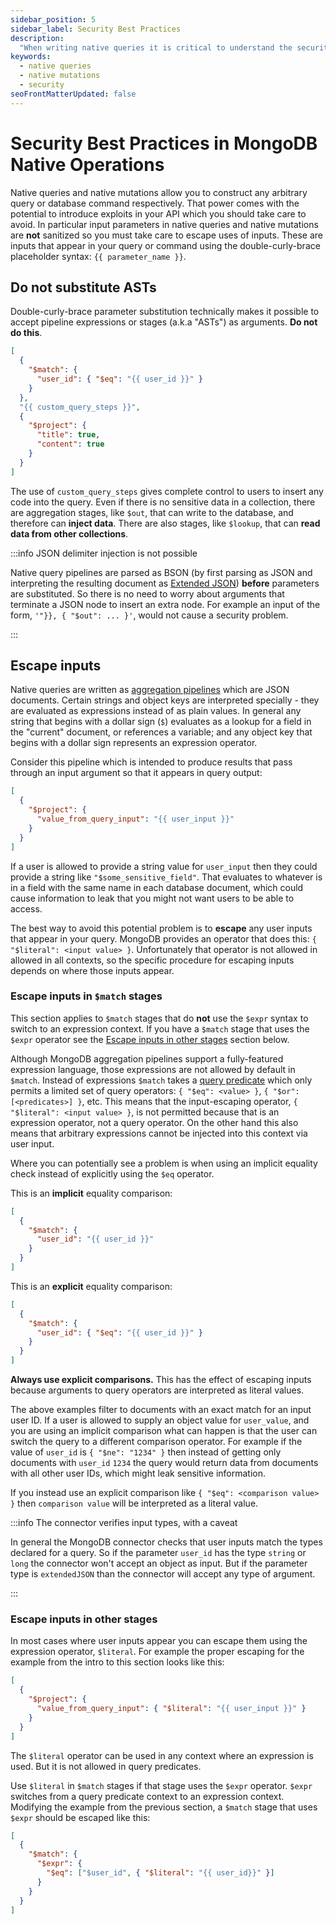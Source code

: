 ```yaml
---
sidebar_position: 5
sidebar_label: Security Best Practices
description:
  "When writing native queries it is critical to understand the security implications of how arguments are interpreted."
keywords:
  - native queries
  - native mutations
  - security
seoFrontMatterUpdated: false
---
```


# Security Best Practices in MongoDB Native Operations

Native queries and native mutations allow you to construct any arbitrary query or database command respectively. That
power comes with the potential to introduce exploits in your API which you should take care to avoid. In particular
input parameters in native queries and native mutations are **not** sanitized so you must take care to escape uses of
inputs. These are inputs that appear in your query or command using the double-curly-brace placeholder syntax: `{{
parameter_name }}`.

## Do not substitute ASTs

Double-curly-brace parameter substitution technically makes it possible to accept pipeline expressions or stages (a.k.a
"ASTs") as arguments. **Do not do this**.

```json
[
  {
    "$match": {
      "user_id": { "$eq": "{{ user_id }}" }
    }
  },
  "{{ custom_query_steps }}",
  {
    "$project": {
      "title": true,
      "content": true
    }
  }
]
```

The use of `custom_query_steps` gives complete control to users to insert any code into the query. Even if there is no
sensitive data in a collection, there are aggregation stages, like `$out`, that can write to the database, and therefore
can **inject data**. There are also stages, like `$lookup`, that can **read data from other collections**.

:::info JSON delimiter injection is not possible

Native query pipelines are parsed as BSON (by first parsing as JSON and interpreting the resulting document as [Extended
JSON][]) **before** parameters are substituted. So there is no need to worry about arguments that terminate a JSON node to
insert an extra node. For example an input of the form, `'"}}, { "$out": ... }'`, would not cause a security problem.

[Extended JSON]: https://www.mongodb.com/docs/manual/reference/mongodb-extended-json/

:::

## Escape inputs

Native queries are written as [aggregation pipelines][] which are JSON documents. Certain strings and object keys are
interpreted specially - they are evaluated as expressions instead of as plain values. In general any string that begins
with a dollar sign (`$`) evaluates as a lookup for a field in the "current" document, or references a variable; and any
object key that begins with a dollar sign represents an expression operator.

[aggregation pipelines]: https://www.mongodb.com/docs/manual/reference/operator/aggregation-pipeline/

Consider this pipeline which is intended to produce results that pass through an input argument so that it appears in
query output:

```json
[
  {
    "$project": {
      "value_from_query_input": "{{ user_input }}"
    }
  }
]
```

If a user is allowed to provide a string value for `user_input` then they could provide a string like
`"$some_sensitive_field"`. That evaluates to whatever is in a field with the same name in each database document, which
could cause information to leak that you might not want users to be able to access.

The best way to avoid this potential problem is to **escape** any user inputs that appear in your query. MongoDB
provides an operator that does this: `{ "$literal": <input value> }`. Unfortunately that operator is not allowed in
allowed in all contexts, so the specific procedure for escaping inputs depends on where those inputs appear.

### Escape inputs in `$match` stages

This section applies to `$match` stages that do **not** use the `$expr` syntax to switch to an expression context. If
you have a `$match` stage that uses the `$expr` operator see the [Escape inputs in other stages][] section below.

[Escape inputs in other stages]: #escape-inputs-in-other-stages

Although MongoDB aggregation pipelines support a fully-featured expression language, those expressions are not allowed
by default in `$match`. Instead of expressions `$match` takes a [query predicate][] which only permits a limited set of
query operators: `{ "$eq": <value> }`, `{ "$or": [<predicates>] }`, etc. This means that the input-escaping operator, `{
"$literal": <input value> }`, is not permitted because that is an expression operator, not a query operator. On the
other hand this also means that arbitrary expressions cannot be injected into this context via user input.

[query predicate]: https://www.mongodb.com/docs/manual/reference/glossary/#std-term-query-predicate

Where you can potentially see a problem is when using an implicit equality check instead of explicitly using the `$eq`
operator.

This is an **implicit** equality comparison:

```json
[
  {
    "$match": {
      "user_id": "{{ user_id }}"
    }
  }
]
```

This is an **explicit** equality comparison:

```json
[
  {
    "$match": {
      "user_id": { "$eq": "{{ user_id }}" }
    }
  }
]
```

**Always use explicit comparisons.** This has the effect of escaping inputs because arguments to query operators are
interpreted as literal values.

The above examples filter to documents with an exact match for an input user ID. If a user is allowed to supply an
object value for `user_value`, and you are using an implicit comparison what can happen is that the user can switch the
query to a different comparison operator. For example if the value of `user_id` is `{ "$ne": "1234" }` then instead of
getting only documents with `user_id` `1234` the query would return data from documents with all other user IDs, which
might leak sensitive information.

If you instead use an explicit comparison like `{ "$eq": <comparison value> }` then `comparison value` will be
interpreted as a literal value.

:::info The connector verifies input types, with a caveat

In general the MongoDB connector checks that user inputs match the types declared for a query. So if the parameter
`user_id` has the type `string` or `long` the connector won't accept an object as input. But if the parameter type is
`extendedJSON` than the connector will accept any type of argument.

:::

### Escape inputs in other stages

In most cases where user inputs appear you can escape them using the expression operator, `$literal`. For example the
proper escaping for the example from the intro to this section looks like this:

```json
[
  {
    "$project": {
      "value_from_query_input": { "$literal": "{{ user_input }}" }
    }
  }
]
```

The `$literal` operator can be used in any context where an expression is used. But it is not allowed in query
predicates.

Use `$literal` in `$match` stages if that stage uses the `$expr` operator. `$expr` switches from a query predicate
context to an expression context. Modifying the example from the previous section, a `$match` stage that uses `$expr`
should be escaped like this:

```json
[
  {
    "$match": {
      "$expr": {
        "$eq": ["$user_id", { "$literal": "{{ user_id}}" }]
      }
    }
  }
]
```
